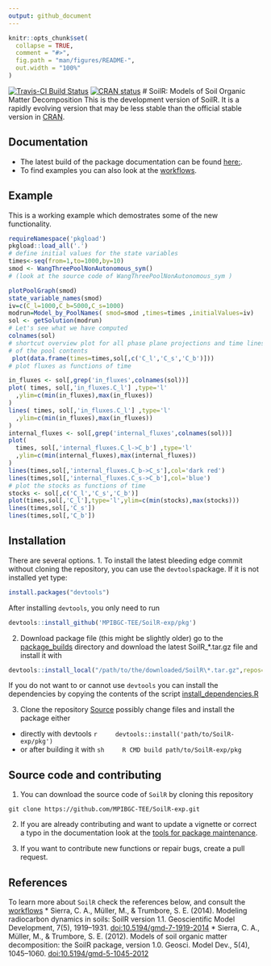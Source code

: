 ```yaml
---
output: github_document
---
```


<!-- README.md is generated from README.Rmd. Please edit that file -->

```r
knitr::opts_chunk$set(
  collapse = TRUE,
  comment = "#>",
  fig.path = "man/figures/README-",
  out.width = "100%"
)
```
[![Travis-CI Build Status](https://travis-ci.org/MPIBGC-TEE/SoilR-exp.svg?branch=master)](https://travis-ci.org/MPIBGC-TEE/SoilR-exp)
[![CRAN status](https://www.r-pkg.org/badges/version/SoilR)](https://CRAN.R-project.org/package=SoilR)
# SoilR: Models of Soil Organic Matter Decomposition
This is the development version of SoilR. It is a rapidly evolving version that may be less
stable than the official stable version in [CRAN](https://cran.r-project.org/web/packages/SoilR/index.html).

## Documentation
* The latest build of the package documentation can be found [here:](https://mpibgc-tee.github.io/SoilR-exp/).
* To find examples you can also look at the [workflows](http://www.bgc-jena.mpg.de/TEE/software/soilr/).

## Example
This is a working example which demostrates some of the new functionality.

```r
requireNamespace('pkgload')
pkgload::load_all('.')
# define initial values for the state variables
times<-seq(from=1,to=1000,by=10)
smod <- WangThreePoolNonAutonomous_sym() 
# (look at the source code of WangThreePoolNonAutonomous_sym )

plotPoolGraph(smod)
state_variable_names(smod)
iv=c(C_l=1000,C_b=5000,C_s=1000)
modrun=Model_by_PoolNames( smod=smod ,times=times ,initialValues=iv)
sol <- getSolution(modrun)
# Let's see what we have computed
colnames(sol)
# shortcut overview plot for all phase plane projections and time lines
# of the pool contents
 plot(data.frame(times=times,sol[,c('C_l','C_s','C_b')]))
# plot fluxes as functions of time

in_fluxes <- sol[,grep('in_fluxes',colnames(sol))]
plot( times, sol[,'in_fluxes.C_l'] ,type='l'
  ,ylim=c(min(in_fluxes),max(in_fluxes))
)
lines( times, sol[,'in_fluxes.C_l'] ,type='l'
  ,ylim=c(min(in_fluxes),max(in_fluxes))
)
internal_fluxes <- sol[,grep('internal_fluxes',colnames(sol))]
plot(
  times, sol[,'internal_fluxes.C_l->C_b'] ,type='l'
  ,ylim=c(min(internal_fluxes),max(internal_fluxes))
)
lines(times,sol[,'internal_fluxes.C_b->C_s'],col='dark red')
lines(times,sol[,'internal_fluxes.C_s->C_b'],col='blue')
# plot the stocks as functions of time
stocks <- sol[,c('C_l','C_s','C_b')]
plot(times,sol[,'C_l'],type='l',ylim=c(min(stocks),max(stocks)))
lines(times,sol[,'C_s'])
lines(times,sol[,'C_b'])
```

## Installation
There are several options.
1. To install the latest bleeding edge commit without cloning the repository, 
you can use the `devtools`package.
If it is not installed yet type:

```r
install.packages("devtools")
```

After installing `devtools`, you only need to run

```r
devtools::install_github('MPIBGC-TEE/SoilR-exp/pkg')
```

2. Download package file (this might be slightly older) 
  go to the [package_builds](https://github.com/MPIBGC-TEE/SoilR-exp/tree/master/scripts/package_builds) directory
  and download the latest SoilR_\*.tar.gz file
  and install it with 
  ```r
  devtools::install_local("/path/to/the/downloaded/SoilR\*.tar.gz",repos=NULL)
  ```
  If you do not want to or cannot use ```devtools``` you can install the dependencies by copying the contents of the script
  [install_dependencies.R](https://github.com/MPIBGC-TEE/SoilR-exp/tree/master/scripts/install_dependencies.R)

3. Clone the repository [Source](#source)
  possibly change files and install the package 
  either 
  * directly with devtools
    ```r
    devtools::install('path/to/SoilR-exp/pkg')
    ```
  * or after building it with 
    ```sh
    R CMD build path/to/SoilR-exp/pkg
    ```

## Source code and contributing


1. You can download the source code of `SoilR` by cloning this repository
<a name='source'></a>
```
git clone https://github.com/MPIBGC-TEE/SoilR-exp.git
```
2. If you are already contributing and want to update a vignette or correct a typo in the documentation 
look at the [tools for package maintenance](scripts/README.md).

3. If you want to contribute new functions or repair bugs, create  a pull request.


## References
To learn more about `SoilR` check the references below, and consult the
[workflows](http://www.bgc-jena.mpg.de/TEE/software/soilr/)
* Sierra, C. A., Müller, M., & Trumbore, S. E. (2014). Modeling radiocarbon dynamics in soils: SoilR version 1.1. Geoscientific Model Development, 7(5), 1919–1931. [doi:10.5194/gmd-7-1919-2014](https://www.geosci-model-dev.net/7/1919/2014/)
* Sierra, C. A., Müller, M., & Trumbore, S. E. (2012). Models of soil organic matter decomposition: the SoilR package, version 1.0. Geosci. Model Dev., 5(4), 1045–1060. [doi:10.5194/gmd-5-1045-2012](https://www.geosci-model-dev.net/5/1045/2012/)


